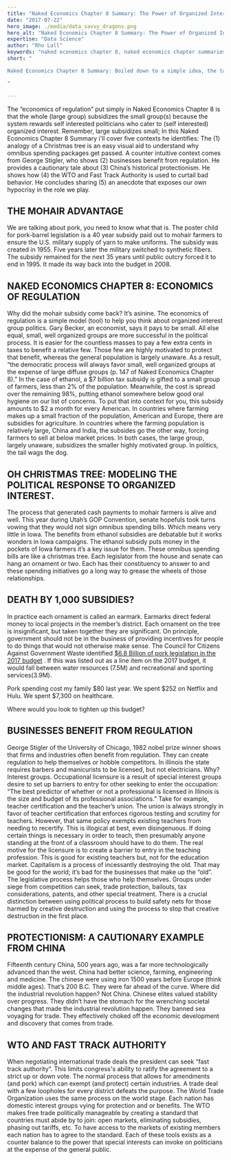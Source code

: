 ```yaml
---
title: "Naked Economics Chapter 8 Summary: The Power of Organized Interest"
date: "2017-07-22"
hero_image: ./media/data_savvy_dragons.png
hero_alt: "Naked Economics Chapter 8 Summary: The Power of Organized Interest"
expertise: "Data Science"
author: "Rho Lall"
keywords: "naked economics chapter 8, naked economics chapter summaries, naked economics undressing the dismal science chapter summaries, naked economics undressing the dismal science sparknotes, naked economics cliff notes"
short: "

Naked Economics Chapter 8 Summary: Boiled down to a simple idea, the tail effectively wags the dog.

"

---
```


The “economics of regulation” put simply in Naked Economics Chapter 8 is that the whole (large group) subsidizes the small group(s) because the system rewards self interested politicians who cater to (self interested) organized interest. Remember, large subsidizes small; In this Naked Economics Chapter 8 Summary i'll cover five contexts he identifies: The (1) analogy of a Christmas tree is an easy visual aid to understand why omnibus spending packages get passed. A counter intuitive context comes from George Stigler, who shows (2) businesses benefit from regulation. He provides a cautionary tale about (3) China’s historical protectionism. He shows how (4) the WTO and Fast Track Authority is used to curtail bad behavior. He concludes sharing (5) an anecdote that exposes our own hypocrisy in the role we play.

## THE MOHAIR ADVANTAGE

We are talking about pork, you need to know what that is. The poster child for pork-barrel legislation is a 40 year subsidy paid out to mohair farmers to ensure the U.S. military supply of yarn to make uniforms. The subsidy was created in 1955. Five years later the military switched to synthetic fibers. The subsidy remained for the next 35 years until public outcry forced it to end in 1995. It made its way back into the budget in 2008.


## NAKED ECONOMICS CHAPTER 8: ​ECONOMICS OF REGULATION

Why did the mohair subsidy come back? It’s asinine. The economics of regulation is a simple model (tool) to help you think about organized interest group politics. Gary Becker, an economist, says it pays to be small. All else equal, small, well organized groups are more successful in the political process. It is easier for the countless masses to pay a few extra cents in taxes to benefit a relative few. Those few are highly motivated to protect that benefit, whereas the general population is largely unaware. As a result, “the democratic process will always favor small, well organized groups at the expense of large diffuse groups (p. 147 of Naked Economics Chapter 8).” In the case of ethanol, a $7 billion tax subsidy is gifted to a small group of farmers, less than 2% of the population. Meanwhile, the cost is spread over the remaining 98%, putting ethanol somewhere below good oral hygiene on our list of concerns. To put that into context for you, this subsidy amounts to $2 a month for every American.
In countries where farming makes up a small fraction of the population, American and Europe, there are subsidies for agriculture. In countries where the farming population is relatively large, China and India, the subsides go the other way, forcing farmers to sell at below market prices. In both cases, the large group, largely unaware, subsidizes the smaller highly motivated group. In politics, the tail wags the dog.

## OH CHRISTMAS TREE: MODELING THE POLITICAL RESPONSE TO ORGANIZED INTEREST.

The process that generated cash payments to mohair farmers is alive and well. This year during Utah’s GOP Convention, senate hopefuls took turns vowing that they would not sign omnibus spending bills. Which means very little in Iowa. The benefits from ethanol subsidies are debatable but it works wonders in Iowa campaigns. The ethanol subsidy puts money in the pockets of Iowa farmers it’s a key issue for them. These omnibus spending bills are like a christmas tree. Each legislator from the house and senate can hang an ornament or two. Each has their constituency to answer to and these spending initiatives go a long way to grease the wheels of those relationships.


## DEATH BY 1,000 SUBSIDIES?

In practice each ornament is called an earmark. Earmarks direct federal money to local projects in the member’s district. 
Each ornament on the tree is insignificant, but taken together they are significant. 
On principle, government should not be in the business of providing incentives for people to do things that would not otherwise make sense. 
The Council for Citizens Against Government Waste identified [$6.8 Billion of pork legislation in the 2017 budget](https://www.washingtonpost.com/news/post-politics/wp/2017/07/19/pork-barrel-spending-on-the-rise-in-congress-watchdog-group-says/?noredirect=on)
. If this was listed out as a line item on the 2017 budget, it would fall between water resources (7.5M) and recreational and sporting services(3.9M). 
 
Pork spending cost my family $80 last year.  We spent $252 on Netflix and Hulu. We spent $7,300 on healthcare.

Where would you look to tighten up this budget?

## BUSINESSES BENEFIT FROM REGULATION

George Stigler of the University of Chicago, 1982 nobel prize winner shows that firms and industries often benefit from regulation. They can create regulation to help themselves or hobble competitors. In illinois the state requires barbers and manicurists to be licensed, but not electricians. Why? Interest groups.
Occupational licensure is a result of special interest groups desire to set up barriers to entry for other seeking to enter the occupation: “The best predictor of whether or not a professional is licensed in Illinois is the size and budget of its professional associations.” Take for example, teacher certification and the teacher’s union. The union is always strongly in favor of teacher certification that enforces rigorous testing and scrutiny for teachers. However, that same policy exempts existing teachers from needing to recertify. This is illogical at best, even disingenuous. If doing certain things is necessary in order to teach, then presumably anyone standing at the front of a classroom should have to do them. The real motive for the licensure is to create a barrier to entry in the teaching profession.  This is good for existing teachers but, not for the education market.
Capitalism is a process of incessantly destroying the old. That may be good for the world; it’s bad for the businesses that make up the “old”. The legislative process helps those who help themselves. Groups under siege from competition can seek, trade protection, bailouts, tax considerations, patents, and other special treatment. There is a crucial distinction between using political process to build safety nets for those harmed by creative destruction and using the process to stop that creative destruction in the first place.

## PROTECTIONISM: A CAUTIONARY EXAMPLE FROM CHINA

Fifteenth century China, 500 years ago, was a far more technologically advanced than the west. China had better science, farming, engineering and medicine. The chinese were using iron 1500 years before Europe (think middle ages). That’s 200 B.C. They were far ahead of the curve.
Where did the industrial revolution happen? Not China. Chinese elites valued stability over progress. They didn’t have the stomach for the wrenching societal changes that made the industrial revolution happen. They banned sea voyaging for trade. They effectively choked off the economic development and discovery that comes from trade.
​
## WTO AND FAST TRACK AUTHORITY

When negotiating international trade deals the president can seek “fast track authority”. This limits congress's ability to ratify the agreement to a strict up or down vote.  The normal process that allows for amendments (and pork) which can exempt (and protect) certain industries. A trade deal with a few loopholes for every district defeats the purpose. The World Trade Organization uses the same process on the world stage. Each nation has domestic interest groups vying for protection and or benefits. The WTO makes free trade politically manageable by creating a standard that countries must abide by to join: open markets, eliminating subsidies, phasing out tariffs, etc. To have access to the markets of existing members each nation has to agree to the standard. Each of these tools exists as a counter balance to the power that special interests can invoke on politicians at the expense of the general public.
